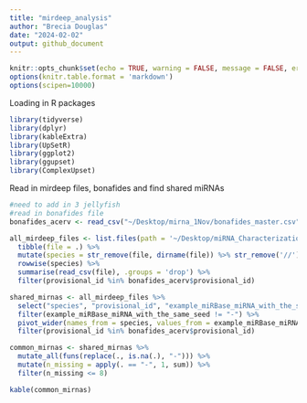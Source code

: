 ```yaml
---
title: "mirdeep_analysis"
author: "Brecia Douglas"
date: "2024-02-02"
output: github_document
---
```


```r
knitr::opts_chunk$set(echo = TRUE, warning = FALSE, message = FALSE, error = FALSE, fig.path='Figures/', dev=c('png', 'pdf'))
options(knitr.table.format = 'markdown')
options(scipen=10000)
```

Loading in R packages
```r
library(tidyverse)
library(dplyr)
library(kableExtra)
library(UpSetR)
library(ggplot2)
library(ggupset)
library(ComplexUpset)
```

Read in mirdeep files, bonafides and find shared miRNAs
```r
#need to add in 3 jellyfish
#read in bonafides file
bonafides_acerv <- read_csv("~/Desktop/mirna_1Nov/bonafides_master.csv")

all_mirdeep_files <- list.files(path = '~/Desktop/miRNA_Characterization/miRNA_Characterization/mirdeep_files/', full.names = TRUE) %>%
  tibble(file = .) %>%
  mutate(species = str_remove(file, dirname(file)) %>% str_remove('//') %>% str_remove('result_') %>% str_remove('.csv')) %>%
  rowwise(species) %>%
  summarise(read_csv(file), .groups = 'drop') %>%
  filter(provisional_id %in% bonafides_acerv$provisional_id)

shared_mirnas <- all_mirdeep_files %>%
  select("species", "provisional_id", "example_miRBase_miRNA_with_the_same_seed") %>%
  filter(example_miRBase_miRNA_with_the_same_seed != "-") %>%
  pivot_wider(names_from = species, values_from = example_miRBase_miRNA_with_the_same_seed) %>%
  filter(provisional_id %in% bonafides_acerv$provisional_id)

common_mirnas <- shared_mirnas %>%
  mutate_all(funs(replace(., is.na(.), "-"))) %>%
  mutate(n_missing = apply(. == "-", 1, sum)) %>%
  filter(n_missing <= 8) 

kable(common_mirnas)
```



